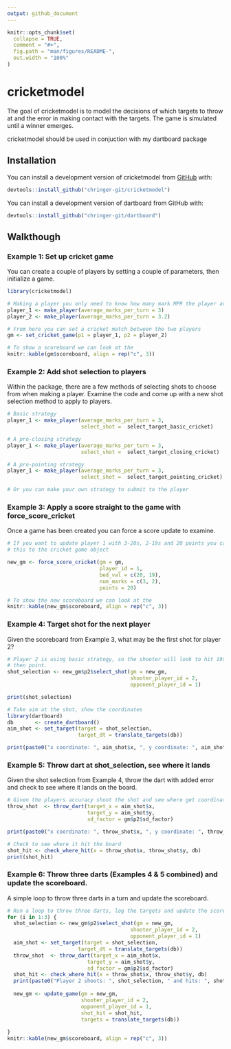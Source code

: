 ```yaml
---
output: github_document
---
```


<!-- README.md is generated from README.Rmd. Please edit that file -->

```r
knitr::opts_chunk$set(
  collapse = TRUE,
  comment = "#>",
  fig.path = "man/figures/README-",
  out.width = "100%"
)
```
# cricketmodel

The goal of cricketmodel is to model the decisions of which targets to throw at and the error in making contact with the targets. The game is simulated until a winner emerges.

cricketmodel should be used in conjuction with my dartboard package

## Installation

You can install a development version of cricketmodel from [GitHub](https://github.com) with:
``` r
devtools::install_github("chringer-git/cricketmodel")
```

You can install a development version of dartboard from GitHub with:
``` r
devtools::install_github("chringer-git/dartboard")
```

## Walkthough

### Example 1: Set up cricket game

You can create a couple of players by setting a couple of parameters, then initialize a game.

```r
library(cricketmodel)

# Making a player you only need to know how many mark MPR the player averages.
player_1 <- make_player(average_marks_per_turn = 3)
player_2 <- make_player(average_marks_per_turn = 3.2)

# From here you can set a cricket match between the two players
gm <- set_cricket_game(p1 = player_1, p2 = player_2)

# To show a scoreboard we can look at the 
knitr::kable(gm$scoreboard, align = rep("c", 3))
```

### Example 2: Add shot selection to players

Within the package, there are a few methods of selecting shots to choose from when making a player. Examine the code and come up with a new shot selection method to apply to players.

```r

# Basic strategy
player_1 <- make_player(average_marks_per_turn = 3, 
                        select_shot =  select_target_basic_cricket)

# A pro-closing strategy
player_1 <- make_player(average_marks_per_turn = 3, 
                        select_shot =  select_target_closing_cricket)

# A pro-pointing strategy
player_1 <- make_player(average_marks_per_turn = 3, 
                        select_shot =  select_target_pointing_cricket)

# Or you can make your own strategy to submit to the player

```

### Example 3: Apply a score straight to the game with force_score_cricket

Once a game has been created you can force a score update to examine.

```r

# If you want to update player 1 with 3-20s, 2-19s and 20 points you can submit
# this to the cricket game object

new_gm <- force_score_cricket(gm = gm, 
                              player_id = 1,
                              bed_val = c(20, 19),
                              num_marks = c(3, 2),
                              points = 20)

# To show the new scoreboard we can look at the 
knitr::kable(new_gm$scoreboard, align = rep("c", 3))
```

### Example 4: Target shot for the next player

Given the scoreboard from Example 3, what may be the first shot for player 2?
```r

# Player 2 is using basic strategy, so the shooter will look to hit 19s to close,
# then point.
shot_selection <- new_gm$p2$select_shot(gm = new_gm, 
                                        shooter_player_id = 2, 
                                        opponent_player_id = 1)

print(shot_selection)

# Take aim at the shot, show the coordinates
library(dartboard)
db       <- create_dartboard()
aim_shot <- set_target(target = shot_selection, 
                       target_dt = translate_targets(db))

print(paste0("x coordinate: ", aim_shot$x, ", y coordinate: ", aim_shot$y))
```

### Example 5: Throw dart at shot_selection, see where it lands

Given the shot selection from Example 4, throw the dart with added error and check to see where it lands on the board.

```r

# Given the players accuracy shoot the shot and see where get coordinates of where it lands
throw_shot  <- throw_dart(target_x = aim_shot$x, 
                          target_y = aim_shot$y, 
                          sd_factor = gm$p2$sd_factor)

print(paste0("x coordinate: ", throw_shot$x, ", y coordinate: ", throw_shot$y))

# Check to see where it hit the board
shot_hit <- check_where_hit(x = throw_shot$x, throw_shot$y, db)
print(shot_hit)
```

### Example 6: Throw three darts (Examples 4 & 5 combined) and update the scoreboard.

A simple loop to throw three darts in a turn and update the scoreboard.
```r

# Run a loop to throw three darts, log the targets and update the scorebaord.
for (i in 1:3) {
  shot_selection <- new_gm$p2$select_shot(gm = new_gm, 
                                        shooter_player_id = 2, 
                                        opponent_player_id = 1)
  aim_shot <- set_target(target = shot_selection, 
                       target_dt = translate_targets(db))
  throw_shot  <- throw_dart(target_x = aim_shot$x, 
                          target_y = aim_shot$y, 
                          sd_factor = gm$p2$sd_factor)
  shot_hit <- check_where_hit(x = throw_shot$x, throw_shot$y, db)
  print(paste0("Player 2 shoots: ", shot_selection, " and hits: ", shot_hit))
  
  new_gm <- update_game(gm = new_gm,
                        shooter_player_id = 2,
                        opponent_player_id = 1,
                        shot_hit = shot_hit,
                        targets = translate_targets(db))
  
}
knitr::kable(new_gm$scoreboard, align = rep("c", 3))
```
